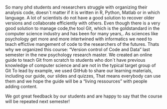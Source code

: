 So many phd students and researchers struggle with organizing their analysis code, doesn´t matter if it is written in R, Python, Matlab or in which language.
A lot of scientists do not have a good solution to recover older versions and collaborate efficiently with others.
Even though there is a very good solution to manage code,the tool Git,  which is the goldstandard in the computer science industry and has been for many years,.
As sciences like psychology get more and more intertwined with informatics we need to teach effictive mangement of code to the researchers of the futures.
Thats why we organized this course: "Version control of Code and Data" last semester in the new psychology research master. 
We created an online guide to teach Git from scratch to students who don´t have previous knowledge of computer science and are not in the typical target group of Git
To lead by example, we used GitHub to share our learning materials, including our guide, our slides and quizzes,
That means everybody can use them and we hope the guide will be a "living ressources" with people adding content.

We got great feedback by our students and are happy to say that the course will be repeated next semester!


